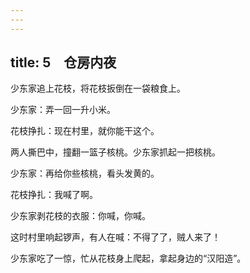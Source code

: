 ```yaml
---
---
---
```

title: 5　仓房内夜
---




少东家追上花枝，将花枝扳倒在一袋粮食上。

少东家：弄一回一升小米。

花枝挣扎：现在村里，就你能干这个。

两人撕巴中，撞翻一篮子核桃。少东家抓起一把核桃。

少东家：再给你些核桃，看头发黄的。

花枝挣扎：我喊了啊。

少东家剥花枝的衣服：你喊，你喊。

这时村里响起锣声，有人在喊：不得了了，贼人来了！

少东家吃了一惊，忙从花枝身上爬起，拿起身边的“汉阳造”。